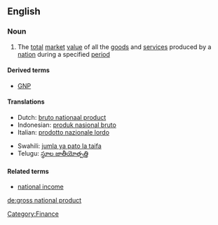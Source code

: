 {{wikipedia}}
==English==

===Noun===
{{en-noun|sg=[[gross]] [[national]] [[product]]|plural=[[gross national products]]}}

# The [[total]] [[market]] [[value]] of all the [[goods]] and [[service]]s produced by a [[nation]] during a specified [[period]]

====Derived terms====
*[[GNP]]

====Translations====
{{top}}
*Dutch: [[bruto nationaal product]]
*Indonesian: [[produk nasional bruto]]
*Italian: [[prodotto nazionale lordo]]
{{mid}}
*Swahili: [[jumla ya pato la taifa]]
*Telugu: [[స్థూల జాతీయోత్పత్తి]]
{{bottom}}

====Related terms====
*[[national income]]

[[Category:Finance]]

[[de:gross national product]]